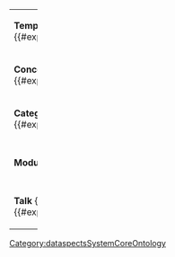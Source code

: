 {|class=wikitable width=100%
|width=50%|'''Templates'''
{{#categorytree:{{#explode:{{{ContentReferenceCategory|{{{1}}}}}}|:|1}}|hideroot=on|mode=pages|namespaces="Template"}}
|'''Properties'''
{{#categorytree:{{#explode:{{{ContentReferenceCategory|{{{1}}}}}}|:|1}}|hideroot=on|mode=pages|namespaces="Property"}}
|-
|'''Concepts'''
{{#categorytree:{{#explode:{{{ContentReferenceCategory|{{{1}}}}}}|:|1}}|hideroot=on|mode=pages|namespaces="Concept"}}
|'''Forms'''
{{#categorytree:{{#explode:{{{ContentReferenceCategory|{{{1}}}}}}|:|1}}|hideroot=on|mode=pages|namespaces="Form"}}
|-
|'''Categories'''
{{#categorytree:{{#explode:{{{ContentReferenceCategory|{{{1}}}}}}|:|1}}|hideroot=on|mode=categories|namespaces="Category"|depth=0}}
|'''Main'''
{{#categorytree:{{#explode:{{{ContentReferenceCategory|{{{1}}}}}}|:|1}}|hideroot=on|mode=pages|namespaces="Main"}}
|-
|'''Modules'''
|'''MediaWiki'''
{{#categorytree:{{#explode:{{{ContentReferenceCategory|{{{1}}}}}}|:|1}}|hideroot=on|mode=pages|namespaces="MediaWiki"}}
|-
|'''Talk'''
{{#categorytree:{{#explode:{{{ContentReferenceCategory|{{{1}}}}}}|:|1}}|hideroot=on|mode=pages|namespaces="Talk"}}
|
|}
<noinclude>[[Category:dataspectsSystemCoreOntology]]</noinclude>
